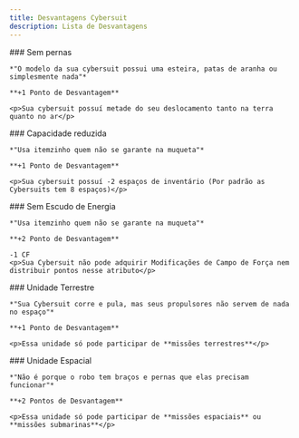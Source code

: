 ```yaml
---
title: Desvantagens Cybersuit
description: Lista de Desvantagens
---
```


<div className='box-border'>
    ### Sem pernas

    *"O modelo da sua cybersuit possui uma esteira, patas de aranha ou simplesmente nada"*

    **+1 Ponto de Desvantagem**

    <p>Sua cybersuit possuí metade do seu deslocamento tanto na terra quanto no ar</p>
</div>


<div className='box-border'>
    ### Capacidade reduzida

    *"Usa itemzinho quem não se garante na muqueta"*

    **+1 Ponto de Desvantagem**

    <p>Sua cybersuit possuí -2 espaços de inventário (Por padrão as Cybersuits tem 8 espaços)</p>
</div>

<div className='box-border'>
    ### Sem Escudo de Energia

    *"Usa itemzinho quem não se garante na muqueta"*

    **+2 Ponto de Desvantagem**

    -1 CF
    <p>Sua Cybersuit não pode adquirir Modificações de Campo de Força nem distribuir pontos nesse atributo</p>
</div>

<div className='box-border'>
    ### Unidade Terrestre

    *"Sua Cybersuit corre e pula, mas seus propulsores não servem de nada no espaço"*

    **+1 Ponto de Desvantagem**

    <p>Essa unidade só pode participar de **missões terrestres**</p>
</div>

<div className='box-border'>
    ### Unidade Espacial

    *"Não é porque o robo tem braços e pernas que elas precisam funcionar"*

    **+2 Pontos de Desvantagem**

    <p>Essa unidade só pode participar de **missões espaciais** ou **missões submarinas**</p>
</div>

